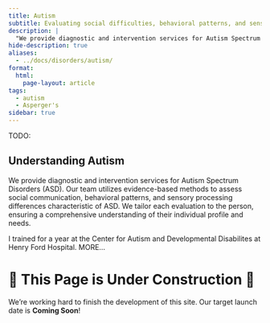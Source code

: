 ```yaml
---
title: Autism
subtitle: Evaluating social difficulties, behavioral patterns, and sensory processing differences characteristic of autism spectrum disorders (ASD)
description: |
  "We provide diagnostic and intervention services for Autism Spectrum Disorders (ASD). Our team utilizes evidence-based methods to assess social communication, behavioral patterns, and sensory processing differences characteristic of ASD. We tailor each evaluation to the person, ensuring a comprehensive understanding of their individual profile and needs."
hide-description: true
aliases:
  - ../docs/disorders/autism/
format:
  html:
    page-layout: article
tags:
  - autism
  - Asperger's
sidebar: true
---
```


TODO:

## Understanding Autism

We provide diagnostic and intervention services for Autism Spectrum Disorders
(ASD). Our team utilizes evidence-based methods to assess social communication,
behavioral patterns, and sensory processing differences characteristic of ASD.
We tailor each evaluation to the person, ensuring a comprehensive understanding
of their individual profile and needs.

I trained for a year at the Center for Autism and Developmental Disabilites at
Henry Ford Hospital. MORE...

# 🚧 This Page is Under Construction 🚧

We're working hard to finish the development of this site. Our target launch
date is **Coming Soon**!

